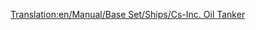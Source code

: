 [[Translation:en/Manual/Base Set/Ships/Cs-Inc. Oil Tanker]]
{{en/Manual/Base Set/Ships/Ships|Cost=£33,511 ($67.022)
|Speed=40 kph (25 mph)
|Annual=£2,050 ($4.100)
|Designed=1968
|Lifespan=30
|Capacity=350,000 Liters of Oil
|Description=The Cs-Inc. Oil Tanker is a large oil tanker. It holds a lot more than it's predecessor, and has a higher speed.
|Real-life=Fictional. Cs obviously stands for Chris Sawyer.
}}